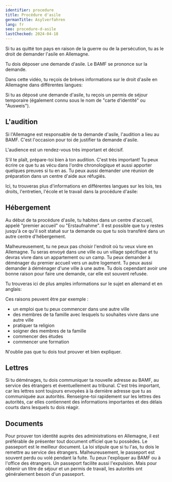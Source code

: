 ```yaml
---
identifier: procedure
title: Procédure d'asile
germanTitle: Asylverfahren
lang: fr
seo: procedure-d-asile
lastChecked: 2024-04-18
---
```



Si tu as quitté ton pays en raison de la guerre ou de la persécution, tu as le droit de demander l'asile en Allemagne.

Tu dois déposer une demande d'asile. Le BAMF se prononce sur la demande.

Dans cette vidéo, tu reçois de brèves informations sur le droit d'asile en Allemagne dans différentes langues:

<ExternalShortLink identifier="asylindeutschland_video" />

Si tu as déposé une demande d'asile, tu reçois un permis de séjour temporaire (également connu sous le nom de "carte d'identité" ou "Ausweis").

## L'audition

Si l'Allemagne est responsable de ta demande d'asile, l'audition a lieu au BAMF. C'est l'occasion pour toi de justifier ta demande d'asile.

L'audience est un rendez-vous très important et décisif.

S'il te plaît, prépare-toi bien à ton audition. C'est très important! Tu peux écrire ce que tu as vécu dans l'ordre chronologique et aussi apporter quelques preuves si tu en as. Tu peux aussi demander une réunion de préparation dans un centre d'aide aux réfugiés.

Ici, tu trouveras plus d'informations en différentes langues sur les lois, tes droits, l'entretien, l'école et le travail dans la procédure d'asile:

<ExternalShortLink identifier="asylnet_interview" />


## Hébergement

Au début de ta procédure d'asile, tu habites dans un centre d'accueil, appelé "premier accueil" ou "Erstaufnahme". Il est possible que tu y restes jusqu'à ce qu'il soit statué sur ta demande ou que tu sois transféré dans un autre centre d'hébergement.

Malheureusement, tu ne peux pas choisir l'endroit où tu veux vivre en Allemagne. Tu seras envoyé dans une ville ou un village spécifique et tu devras vivre dans un appartement ou un camp. Tu peux demander à déménager du premier accueil vers un autre logement. Tu peux aussi demander à déménager d'une ville à une autre. Tu dois cependant avoir une bonne raison pour faire une demande, car elle est souvent refusée.

Tu trouveras ici de plus amples informations sur le sujet en allemand et en anglais:

<ExternalShortLink identifier="linxxnet_transfer" />

Ces raisons peuvent être par exemple :
- un emploi que tu peux commencer dans une autre ville
- des membres de ta famille avec lesquels tu souhaites vivre dans une autre ville
- pratiquer ta religion
- soigner des membres de ta famille
- commencer des études
- commencer une formation

N'oublie pas que tu dois tout prouver et bien expliquer.

## Lettres

Si tu déménages, tu dois communiquer ta nouvelle adresse au BAMF, au service des étrangers et éventuellement au tribunal. C'est très important, car les lettres sont toujours envoyées à la dernière adresse que tu as communiquée aux autorités. Renseigne-toi rapidement sur les lettres des autorités, car elles contiennent des informations importantes et des délais courts dans lesquels tu dois réagir.

## Documents

Pour prouver ton identité auprès des administrations en Allemagne, il est préférable de présenter tout document officiel que tu possèdes. Le passeport est le meilleur document. La loi stipule que si tu l'as, tu dois le remettre au service des étrangers. Malheureusement, le passeport est souvent perdu ou volé pendant la fuite. Tu peux l'expliquer au BAMF ou à l'office des étrangers. Un passeport facilite aussi l'expulsion. Mais pour obtenir un titre de séjour et un permis de travail, les autorités ont généralement besoin d'un passeport.

<Block identifier="get-legal-advice" />

